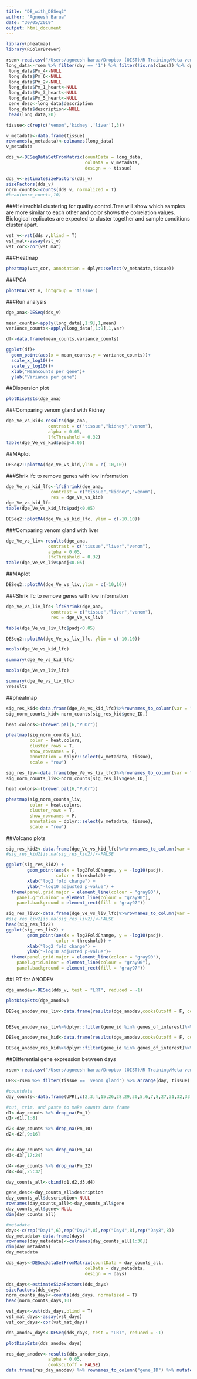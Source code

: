 ```yaml
---
title: "DE_with_DESeq2"
author: "Agneesh Barua"
date: "30/05/2019"
output: html_document
---
```

```r
library(pheatmap)
library(RColorBrewer)

```

```r
rsem<-read.csv("/Users/agneesh-barua/Dropbox (OIST)/R Training/Meta-venom/WGCNA/Pm Network/data/rsem.csv")
long_data<-rsem %>% filter(day == '1') %>% filter(!is.na(class)) %>% dplyr::select(library, gene, count, description) %>% dplyr::mutate(counts = round(count))%>%dplyr::select(library, gene, counts, description)%>% dplyr::arrange(library) %>% spread(library, counts) %>% remove_rownames %>% column_to_rownames("gene")
 long_data$Pm_4<-NULL
 long_data$Pm_6<-NULL
 long_data$Pm_2<-NULL
 long_data$Pm_1_heart<-NULL
 long_data$Pm_3_heart<-NULL
 long_data$Pm_5_heart<-NULL
 gene_desc<-long_data$description
 long_data$description<-NULL
 head(long_data,20)
```

```r
tissue<-c(rep(c('venom','kidney','liver'),3)) 

v_metadata<-data.frame(tissue)
rownames(v_metadata)<-colnames(long_data)
v_metadata
```

```r
dds_v<-DESeqDataSetFromMatrix(countData = long_data,
                              colData = v_metadata,
                              design = ~ tissue)


```

```r
dds_v<-estimateSizeFactors(dds_v)
sizeFactors(dds_v)
norm_counts<-counts(dds_v, normalized = T)
#head(norm_counts,10)
```

###Heirarchial clustering for quality control.Tree will show which samples are more similar to each other and color shows the correlation values. Biological replicates are expected to cluster together and sample conditions cluster apart.
```r
vst_v<-vst(dds_v,blind = T)
vst_mat<-assay(vst_v)
vst_cor<-cor(vst_mat)
```

###Heatmap
```r
pheatmap(vst_cor, annotation = dplyr::select(v_metadata,tissue))
```

###PCA
```r
plotPCA(vst_v, intgroup = 'tissue')
```

###Run analysis
```r
dge_ana<-DESeq(dds_v)
```

```r
mean_counts<-apply(long_data[,1:9],1,mean)
variance_counts<-apply(long_data[,1:9],1,var)

df<-data.frame(mean_counts,variance_counts)

ggplot(df)+
  geom_point(aes(x = mean_counts,y = variance_counts))+
  scale_x_log10()+
  scale_y_log10()+
  xlab("Meancounts per gene")+
  ylab("Variance per gene")
```

##Dispersion plot
```r
plotDispEsts(dge_ana)
```

###Comparing venom gland with Kidney
```r
dge_Ve_vs_kid<-results(dge_ana, 
                contrast = c("tissue","kidney","venom"),
                alpha = 0.05,
                lfcThreshold = 0.32)
table(dge_Ve_vs_kid$padj<0.05)

```

##MAplot
```r
DESeq2::plotMA(dge_Ve_vs_kid,ylim = c(-10,10))
```

###Shrik lfc to remove genes with low information
```r
dge_Ve_vs_kid_lfc<-lfcShrink(dge_ana,
                 contrast = c("tissue","kidney","venom"),
                 res = dge_Ve_vs_kid)
dge_Ve_vs_kid_lfc
table(dge_Ve_vs_kid_lfc$padj<0.05)

DESeq2::plotMA(dge_Ve_vs_kid_lfc, ylim = c(-10,10))
```

###Comparing venom gland with liver
```r
dge_Ve_vs_liv<-results(dge_ana, 
                contrast = c("tissue","liver","venom"),
                alpha = 0.05,
                lfcThreshold = 0.32)
table(dge_Ve_vs_liv$padj<0.05)
```

##MAplot
```r
DESeq2::plotMA(dge_Ve_vs_liv,ylim = c(-10,10))
```

###Shrik lfc to remove genes with low information
```r
dge_Ve_vs_liv_lfc<-lfcShrink(dge_ana,
                 contrast = c("tissue","liver","venom"),
                 res = dge_Ve_vs_liv)

table(dge_Ve_vs_liv_lfc$padj<0.05)

DESeq2::plotMA(dge_Ve_vs_liv_lfc, ylim = c(-10,10))
```


```r
mcols(dge_Ve_vs_kid_lfc)

summary(dge_Ve_vs_kid_lfc)
```

```r
mcols(dge_Ve_vs_liv_lfc)

summary(dge_Ve_vs_liv_lfc)
?results
```

##pheatmap
```r
sig_res_kid<-data.frame(dge_Ve_vs_kid_lfc)%>%rownames_to_column(var = "gene_ID")%>%subset(padj<0.05)%>%arrange(padj)
sig_norm_counts_kid<-norm_counts[sig_res_kid$gene_ID,]

heat.colors<-(brewer.pal(6,"PuOr"))

pheatmap(sig_norm_counts_kid,
         color = heat.colors,
         cluster_rows = T,
         show_rownames = F,
         annotation = dplyr::select(v_metadata, tissue),
         scale = "row")
```


```r
sig_res_liv<-data.frame(dge_Ve_vs_liv_lfc)%>%rownames_to_column(var = "gene_ID")%>%subset(padj<0.05)%>%arrange(padj)
sig_norm_counts_liv<-norm_counts[sig_res_liv$gene_ID,]

heat.colors<-(brewer.pal(6,"PuOr"))

pheatmap(sig_norm_counts_liv,
         color = heat.colors,
         cluster_rows = T,
         show_rownames = F,
         annotation = dplyr::select(v_metadata, tissue),
         scale = "row")

```

##Volcano plots
```r

sig_res_kid2<-data.frame(dge_Ve_vs_kid_lfc)%>%rownames_to_column(var = "gene_ID")%>%mutate(threshold = padj < 0.05)
#sig_res_kid2[is.na(sig_res_kid2)]<-FALSE

ggplot(sig_res_kid2) +
        geom_point(aes(x = log2FoldChange, y = -log10(padj), 
                   color = threshold)) +
        xlab("log2 fold change") + 
        ylab("-log10 adjusted p-value") + 
  theme(panel.grid.major = element_line(colour = "gray90"), 
    panel.grid.minor = element_line(colour = "gray90"), 
    panel.background = element_rect(fill = "gray97"))


```

```r
sig_res_liv2<-data.frame(dge_Ve_vs_liv_lfc)%>%rownames_to_column(var = "gene_ID")%>%mutate(threshold = padj < 0.05)
#sig_res_liv2[is.na(sig_res_liv2)]<-FALSE
head(sig_res_liv2)
ggplot(sig_res_liv2) +
        geom_point(aes(x = log2FoldChange, y = -log10(padj), 
                   color = threshold)) +
        xlab("log2 fold change") + 
        ylab("-log10 adjusted p-value")+
  theme(panel.grid.major = element_line(colour = "gray90"), 
    panel.grid.minor = element_line(colour = "gray90"), 
    panel.background = element_rect(fill = "gray97"))
```
        


##LRT for ANODEV
```r
dge_anodev<-DESeq(dds_v, test = "LRT", reduced = ~1)

plotDispEsts(dge_anodev)

DESeq_anodev_res_liv<-data.frame(results(dge_anodev,cooksCutoff = F, contrast = c('tissue','venom','liver')))%>%rownames_to_column(var = "gene_id")%>%mutate(gene_desc) #ccoksCutoff turned of because venom gland expression varries greatly between individuals, therefore it is nmot unlikely that we'd get genes outside the cutoff of an outlier. 


DESeq_anodev_res_liv%>%dplyr::filter(gene_id %in% genes_of_interest)%>%View

DESeq_anodev_res_kid<-data.frame(results(dge_anodev,cooksCutoff = F, contrast = c('tissue','venom','kid')))%>%rownames_to_column(var = "gene_id")%>%mutate(gene_desc)

DESeq_anodev_res_kid%>%dplyr::filter(gene_id %in% genes_of_interest)%>%View
```



##Differential gene expression between days
```r
rsem<-read.csv("/Users/agneesh-barua/Dropbox (OIST)/R Training/Meta-venom/WGCNA/Pm Network/data/rsem.csv")

UPR<-rsem %>% filter(tissue == 'venom gland') %>% arrange(day, tissue) %>%dplyr::mutate(counts = round(count))%>% dplyr::select(counts, day, gene,description,library)%>% spread(library,counts) 

#countdata
day_counts<-data.frame(UPR[,c(2,3,4,15,26,28,29,30,5,6,7,8,27,31,32,33,9,10,11,12,13,14,16,17,18,19,20,21,22,23,24,25)])
```

```r
#cut, trim, and paste to make counts data frame
d1<-day_counts %>% drop_na(Pm_1)
d1<-d1[,1:8]

d2<-day_counts %>% drop_na(Pm_10)
d2<-d2[,9:16]


d3<-day_counts %>% drop_na(Pm_14)
d3<-d3[,17:24]

d4<-day_counts %>% drop_na(Pm_22)
d4<-d4[,25:32]

day_counts_all<-cbind(d1,d2,d3,d4)
```

```r
gene_desc<-day_counts_all$description
day_counts_all$description<-NULL
rownames(day_counts_all)<-day_counts_all$gene
day_counts_all$gene<-NULL
dim(day_counts_all)
```


```r
#metadata
days<-c(rep("Day1",6),rep("Day2",8),rep("Day4",8),rep("Day8",8))
day_metadata<-data.frame(days)
rownames(day_metadata)<-colnames(day_counts_all[1:30]) 
dim(day_metadata)
day_metadata
```

```r
dds_days<-DESeqDataSetFromMatrix(countData = day_counts_all,
                              colData = day_metadata,
                              design = ~ days)

dds_days<-estimateSizeFactors(dds_days)
sizeFactors(dds_days)
norm_counts_days<-counts(dds_days, normalized = T)
head(norm_counts_days,10)
```

```r
vst_days<-vst(dds_days,blind = T)
vst_mat_days<-assay(vst_days)
vst_cor_days<-cor(vst_mat_days)
```

```r
dds_anodev_days<-DESeq(dds_days, test = "LRT", reduced = ~1)

plotDispEsts(dds_anodev_days)

res_day_anodev<-results(dds_anodev_days,
                alpha = 0.05,
                cooksCutoff = FALSE)
data.frame(res_day_anodev) %>% rownames_to_column("gene_ID") %>% mutate(gene_desc) %>% View#filter(padj < 0.05) %>% View# filter(gene_ID %in% genes_i_want) %>% View
```
